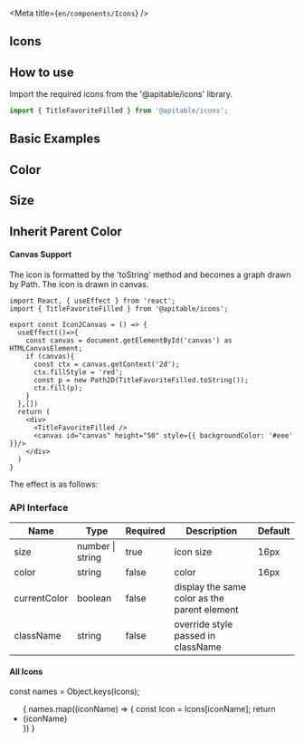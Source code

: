
<Meta title={`en/components/Icons`} />

## Icons

## How to use

Import the required icons from the '@apitable/icons' library.

```jsx
import { TitleFavoriteFilled } from '@apitable/icons';
```

## Basic Examples

<Canvas>
    <TitleFavoriteFilled />
</Canvas>

## Color

<Canvas>
    <TitleFavoriteFilled color="rgb(123, 103, 238)" />
</Canvas>

## Size

<Canvas>
    <TitleFavoriteFilled color="rgb(123, 103, 238)" size={32} />
</Canvas>

## Inherit Parent Color

<Canvas>
  <span style={{ color: 'rgb(123, 103, 238)' }}>
    <TitleFavoriteFilled currentColor size={32} />
  </span>
</Canvas>


#### Canvas Support

The icon is formatted by the 'toString' method and becomes a graph drawn by Path. The icon is drawn in canvas.

```tsx
import React, { useEffect } from 'react';
import { TitleFavoriteFilled } from '@apitable/icons';

export const Icon2Canvas = () => {
  useEffect(()=>{
    const canvas = document.getElementById('canvas') as HTMLCanvasElement;
    if (canvas){
      const ctx = canvas.getContext('2d');
      ctx.fillStyle = 'red';
      const p = new Path2D(TitleFavoriteFilled.toString());
      ctx.fill(p);
    }
  },[])
  return (
    <div>
      <TitleFavoriteFilled />
      <canvas id="canvas" height="50" style={{ backgroundColor: '#eee' }}/>
    </div>
  )
}
```

The effect is as follows:

<IconUseInCanvas />

### API Interface

| Name | Type | Required | Description | Default |
| --- | --- | --- | --- | --- |
| size | number \| string | true | icon size | 16px |
| color | string |  false | color | 16px
| currentColor| boolean | false | display the same color as the parent element |  |
| className | string | false | override style passed in className |  |

#### All Icons

<style>{`
  .icons-wrap {
    margin: 0;
    padding: 10px;
    display: flex;
    flex-wrap: wrap;
    justify-content: space-between;
    list-style: none;
  }
  .icon-wrap {
    display: flex;
    flex-direction: column;
    align-items: center;
    justify-content: space-between;
    width: 150px;
    height: 100px;
    margin: 0 12px 12px 0;
    padding: 10px;
    border: 1px solid #eee;
    border-radius: 4px;
  }

  .icon-name {
    font-size: 12px;
    color: #999;
  }
`}</style>

const names = Object.keys(Icons);

<ul className="icons-wrap" >
    {
        names.map((iconName) => {
            const Icon = Icons[iconName];
            return <li className="icon-wrap" key={iconName}>
                <Icon size={60} />
                <span className="icon-name">{iconName}</span>
            </li>
        })
    }
</ul>